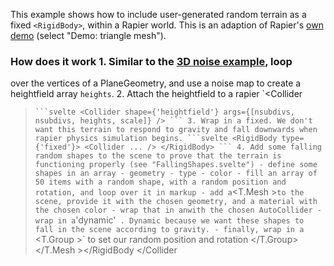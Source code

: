 This example shows how to include user-generated random terrain as a fixed `<RigidBody>`, within a
Rapier world. This is an adaption of Rapier's [own demo](https://rapier.rs/demos3d/index.html)
(select "Demo: triangle mesh").

<Example path="geometry/physics-terrain" />

### How does it work 1. Similar to the [3D noise example](/docs/examples/geometry/terrain), loop
over the vertices of a PlaneGeometry, and use a noise map to create a heightfield array `heights`.
2. Attach the heightfield to a rapier `<Collider
  >` ```svelte
  <Collider
    shape={'heightfield'}
    args={[nsubdivs, nsubdivs, heights, scale]}
  />
  ``` 3. Wrap in a fixed `<RigidBody
    >`. We don't want this terrain to respond to gravity and fall downwards when rapier physics
    simulation begins. ```svelte
    <RigidBody type={'fixed'}>
      <Collider ... />
    </RigidBody>
    ``` 4. Add some falling random shapes to the scene to prove that the terrain is functioning properly
    (see "FallingShapes.svelte") - define some shapes in an array - geometry - `<AutoCollider
      >` type - color - fill an array of 50 items with a random shape, with a random position and
      rotation, and loop over it in markup - add a `<T.Mesh
        >` to the scene, provide it with the chosen geometry, and a material with the chosen color -
        wrap that in an `<AutoColliders
          >` with the chosen AutoCollider - wrap in a `'dynamic'` `<RigidBody
            >`. Dynamic because we want these shapes to fall in the scene according to gravity. -
            finally, wrap in a `<T.Group
              >` to set our random position and rotation
            </T.Group></RigidBody
          ></AutoColliders
        ></T.Mesh
      ></AutoCollider
    ></RigidBody
  ></Collider
>

